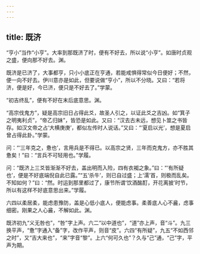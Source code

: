 ```yaml
---
---
---
```

title: 既济
---







“亨小”当作“小亨”。大率到那既济了时，便有不好去，所以说“小亨”。如唐时贞观之盛，便向那不好去。渊。

既济是已济了，大事都亨，只小小底正在亨通，若能戒惧得常似今日便好；不然，便一向不好去。伊川意亦是如此，但要说做“亨小”，所以不分晓。又曰：“若将济，便是好，今已济，便只是不好去了。”学蒙。

“初吉终乱”，便有不好在末后底意思。渊。

“高宗伐鬼方”，疑是高宗旧日占得此爻，故圣人引之，以证此爻之吉凶。如“箕子之明夷利贞”，“帝乙归妹”，皆恐是如此。又曰：“汉去古未远，想见卜筮之书皆存。如汉文帝之占‘大横庚庚’，都似左传时人说话。”又曰：“‘夏启以光’，想是夏启曾占得此卦。”学蒙。

问：“‘三年克之，惫也’，言用兵是不得已。以高宗之贤，三年而克鬼方，亦不胜其惫矣！”曰：“言兵不可轻用也。”学履。

问：“既济上三爻皆渐渐不好去，盖出明而入险，四有衣袽之象。”曰：“‘有所疑也’，便是不好底端倪自此已露。”“五‘杀牛’，则已自过盛；上‘濡’首，则极而乱矣。不知如何？”曰：“然。时运到那里都过了，康节所谓‘饮酒酩酊，开花离披’时节，所以有这样不好底意思出来。”学履。

六四以柔居柔，能虑患豫防，盖是心低小底人，便能虑事。柔善底人心不麄，虑事细密。刚果之人心麄，不解如此。渊。

既济初九“义无咎也”，“咎”字上声。六二“以中道也”，“道”亦上声，音“斗”。九三换平声，“惫”字通入“备”字，改作平声，则音“皮”。六四“有所疑”，九五“不如西邻之时”，又“吉大来也”，“来”字音“黎”。上六“何可久也”？久与“己”通，“己”字，平声为期。